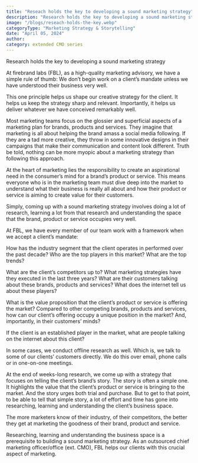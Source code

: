 ```yaml
---
title: "Reseach holds the key to developing a sound marketing strategy"
description: "Research holds the key to developing a sound marketing strategy"
image: "/blogs/reseach-holds-the-key.webp"
categoryType: "Marketing Strategy & Storytelling"
date: "April 05, 2024"
author:
category: extended CMO series
---
```


Research holds the key to developing a sound marketing strategy

At firebrand labs (FBL), as a high-quality marketing advisory, we have a simple rule of thumb: We don’t begin work on a client’s mandate unless we have understood their business very well.

This one principle helps us shape our creative strategy for the client. It helps us keep the strategy sharp and relevant. Importantly, it helps us deliver whatever we have conceived remarkably well.

Most marketing teams focus on the glossier and superficial aspects of a marketing plan for brands, products and services. They imagine that marketing is all about helping the brand amass a social media following. If they are a tad more creative, they throw in some innovative designs in their campaigns that make their communication and content look different. Truth be told, nothing can be more myopic about a marketing strategy than following this approach.

At the heart of marketing lies the responsibility to create an aspirational need in the consumer’s mind for a brand’s product or service. This means everyone who is in the marketing team must dive deep into the market to understand what their business is really all about and how their product or service is aiming to create value for their customers.

Simply, coming up with a sound marketing strategy involves doing a lot of research, learning a lot from that research and understanding the space that the brand, product or service occupies very well.

At FBL, we have every member of our team work with a framework when we
accept a client’s mandate:

How has the industry segment that the client operates in performed over the past decade? Who are the top players in this market? What are the top trends?

What are the client’s competitors up to? What marketing strategies have they executed in the last three years? What are their customers talking about these brands, products and services? What does the internet tell us about these players?

What is the value proposition that the client’s product or service is offering the market? Compared to other competing brands, products and services, how can our client’s offering occupy a unique position in the market? And, importantly, in their customers’ minds?

If the client is an established player in the market, what are people talking on the internet about this client?

In some cases, we conduct offline research as well. Which is, we talk to some of our clients’ customers directly. We do this over email, phone calls or in one-on-one meetings.

At the end of weeks-long research, we come up with a strategy that focuses on telling the client’s brand’s story. The story is often a simple one. It highlights the value that the client’s product or service is bringing to the market. And the story urges both trial and purchase. But to get to that point, to be able to tell that simple story, a lot of effort and time has gone into researching, learning and understanding the client’s business space.

The more marketers know of their industry, of their competitors, the better they get at marketing the goodness of their brand, product and service.

Researching, learning and understanding the business space is a prerequisite to building a sound marketing strategy. As an outsourced chief marketing officer/office (ext. CMO), FBL helps our clients with this crucial aspect of marketing.
